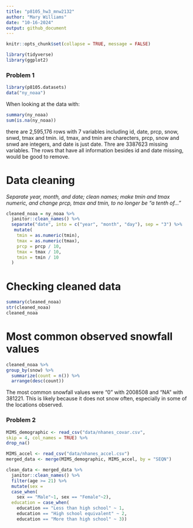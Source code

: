 ```yaml
---
title: "p8105_hw3_mnw2132"
author: "Mary Williams"
date: "10-16-2024"
output: github_document
---
```


```r
knitr::opts_chunk$set(collapse = TRUE, message = FALSE)
```

```r
library(tidyverse)
library(ggplot2)
```

### Problem 1

```r
library(p8105.datasets)
data("ny_noaa")
```

When looking at the data with: 
```r
summary(ny_noaa)
sum(is.na(ny_noaa))
```
there are 2,595,176 rows with 7 variables including id, date, prcp, snow, snwd, tmax and tmin. id, tmax, and tmin are charecters, prcp, snow and snwd are integers, and date is just date. Thre are 3387623 missing variables. The rows that have all information besides id and date missing, would be good to remove. 

# Data cleaning
*Separate year, month, and date; clean names; make tmin and tmax numeric, and change prcp, tmax and tmin, to no longer be "a tenth of..."*
```r
cleaned_noaa = ny_noaa %>%
  janitor::clean_names() %>%
  separate("date", into = c("year", "month", "day"), sep = "3") %>%
   mutate(
    tmin = as.numeric(tmin),
    tmax = as.numeric(tmax),
    prcp = prcp / 10,
    tmax = tmax / 10,
    tmin = tmin / 10
  )
```
# Checking cleaned data 
```r
summary(cleaned_noaa)
str(cleaned_noaa)
cleaned_noaa
```

# Most common observed snowfall values
```r
cleaned_noaa %>%
group_by(snow) %>%
  summarize(count = n()) %>%
  arrange(desc(count))
```
The most common snowfall values were "0" with 2008508 and "NA" with 381221. This is likely because it does not snow often, especially in some of the locations observed. 


### Problem 2
```r
MIMS_demographic <- read_csv("data/nhanes_covar.csv",
skip = 4, col_names = TRUE) %>%
drop_na()
```

```r
MIMS_accel <- read_csv("data/nhanes_accel.csv")
merged_data <- merge(MIMS_demographic, MIMS_accel, by = "SEQN")
```
  
```r
clean_data <- merged_data %>%
  janitor::clean_names() %>%
  filter(age >= 21) %>%
  mutate(sex = 
  case_when(
    sex == "Male"~1, sex == "Female"~2), 
  education = case_when(
    education == "Less than high school" ~ 1,
    education == "High school equivalent" ~ 2,
    education == "More than high school" ~ 3))
```



